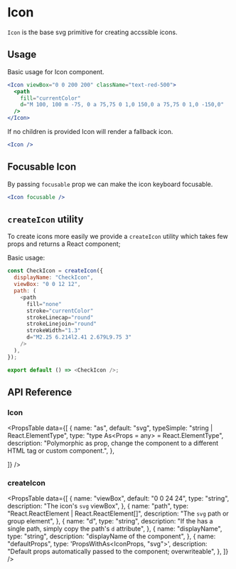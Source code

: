 
# Icon

`Icon` is the base svg primitive for creating accssible icons.

<ComponentLinks github="icon" story="primitives-icon" theme="icon" />

## Usage

Basic usage for Icon component.

```jsx live
<Icon viewBox="0 0 200 200" className="text-red-500">
  <path
    fill="currentColor"
    d="M 100, 100 m -75, 0 a 75,75 0 1,0 150,0 a 75,75 0 1,0 -150,0"
  />
</Icon>
```

If no children is provided Icon will render a fallback icon.

```jsx live
<Icon />
```

## Focusable Icon

By passing `focusable` prop we can make the icon keyboard focusable.

```jsx live
<Icon focusable />
```

## `createIcon` utility

To create icons more easily we provide a `createIcon` utility which takes few
props and returns a React component;

Basic usage:

```js live noInline
const CheckIcon = createIcon({
  displayName: "CheckIcon",
  viewBox: "0 0 12 12",
  path: (
    <path
      fill="none"
      stroke="currentColor"
      strokeLinecap="round"
      strokeLinejoin="round"
      strokeWidth="1.3"
      d="M2.25 6.214l2.41 2.679L9.75 3"
    />
  ),
});

export default () => <CheckIcon />;
```

## API Reference

### Icon

<PropsTable
  data={[
    {
      name: "as",
      default: "svg",
      typeSimple: "string | React.ElementType",
      type: "type As<Props = any> = React.ElementType<Props>",
      description:
        "Polymorphic as prop, change the component to a different HTML tag or custom component.",
    },

]} />

### createIcon

<PropsTable
  data={[
    {
      name: "viewBox",
      default: "0 0 24 24",
      type: "string",
      description: "The icon's `svg` viewBox",
    },
    {
      name: "path",
      type: "React.ReactElement | React.ReactElement[]",
      description: "The `svg` path or group element",
    },
    {
      name: "d",
      type: "string",
      description:
        "If the has a single path, simply copy the path's `d` attribute",
    },
    {
      name: "displayName",
      type: "string",
      description: "displayName of the component",
    },
    {
      name: "defaultProps",
      type: 'PropsWithAs<IconProps, "svg">',
      description:
        "Default props automatically passed to the component; overwriteable",
    },
  ]}
/>
